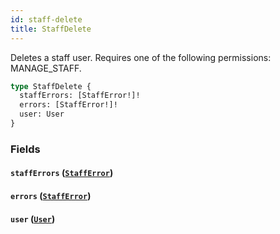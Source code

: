 ```yaml
---
id: staff-delete
title: StaffDelete
---
```



Deletes a staff user. Requires one of the following permissions: MANAGE_STAFF.

```graphql
type StaffDelete {
  staffErrors: [StaffError!]!
  errors: [StaffError!]!
  user: User
}
```


### Fields

#### `staffErrors` ([`StaffError`](../../../developer/api-reference/objects/staff-error))




#### `errors` ([`StaffError`](../../../developer/api-reference/objects/staff-error))




#### `user` ([`User`](../../../developer/api-reference/objects/user))






